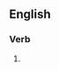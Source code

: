==English==

===Verb===
{{en-verb|perswad|ing}}

# {{obsolete spelling of|persuade}}

{{count page|[[Wiktionary:Page count]]}}